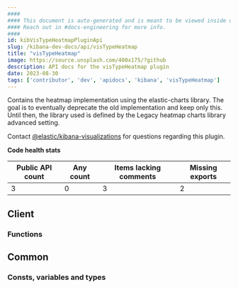 ```yaml
---
####
#### This document is auto-generated and is meant to be viewed inside our experimental, new docs system.
#### Reach out in #docs-engineering for more info.
####
id: kibVisTypeHeatmapPluginApi
slug: /kibana-dev-docs/api/visTypeHeatmap
title: "visTypeHeatmap"
image: https://source.unsplash.com/400x175/?github
description: API docs for the visTypeHeatmap plugin
date: 2023-08-30
tags: ['contributor', 'dev', 'apidocs', 'kibana', 'visTypeHeatmap']
---
```


Contains the heatmap implementation using the elastic-charts library. The goal is to eventually deprecate the old implementation and keep only this. Until then, the library used is defined by the Legacy heatmap charts library advanced setting.

Contact [@elastic/kibana-visualizations](https://github.com/orgs/elastic/teams/kibana-visualizations) for questions regarding this plugin.

**Code health stats**

| Public API count  | Any count | Items lacking comments | Missing exports |
|-------------------|-----------|------------------------|-----------------|
| 3 | 0 | 3 | 2 |

## Client

### Functions
<DocDefinitionList data={visTypeHeatmapObj.client.functions}/>

## Common

### Consts, variables and types
<DocDefinitionList data={visTypeHeatmapObj.common.misc}/>

